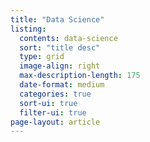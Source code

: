 ```yaml
---
title: "Data Science"
listing: 
  contents: data-science
  sort: "title desc"
  type: grid
  image-align: right
  max-description-length: 175
  date-format: medium
  categories: true
  sort-ui: true
  filter-ui: true
page-layout: article
---
```

